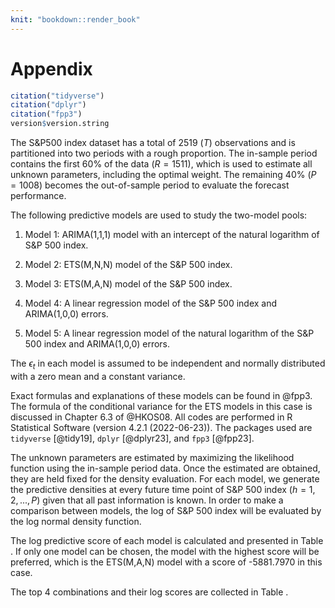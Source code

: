 ```yaml
---
knit: "bookdown::render_book"
---
```


\appendix

# Appendix  

```r
citation("tidyverse")
citation("dplyr")
citation("fpp3")
version$version.string
```


The S&P500 index dataset has a total of 2519 ($T$) observations and is partitioned into two periods with a rough proportion. The in-sample period contains the first 60% of the data ($R = 1511$), which is used to estimate all unknown parameters, including the optimal weight. The remaining 40% ($P = 1008$) becomes the out-of-sample period to evaluate the forecast performance.  

The following predictive models are used to study the two-model pools: 

1. Model 1: ARIMA(1,1,1) model with an intercept of the natural logarithm of S&P 500 index. 
\begin{equation*}
log(y_t) = c + log(y_{t-1}) + \phi_1\big[log(y_{t-1})-log(y_{t-2})\big] + \epsilon_t + \theta_1\epsilon_{t-1}
\end{equation*}

2. Model 2: ETS(M,N,N) model of the S&P 500 index.
\begin{align*}
y_t &= \ell_{t-1} (1+\epsilon_t) \\
\ell_t &= \ell_{t-1} (1+\alpha \epsilon_t) \\
\end{align*}

3. Model 3: ETS(M,A,N) model of the S&P 500 index.
\begin{align*}
y_t &= (\ell_{t-1} + b_{t-1})(1+\epsilon_t) \\
\ell_t &= (\ell_{t-1} + b_{t-1}) (1+\alpha \epsilon_t) \\
b_t &= b_{t-1} + \beta (\ell_{t-1} + b_{t-1})\epsilon_t \\
\end{align*}

4. Model 4: A linear regression model of the S&P 500 index and ARIMA(1,0,0) errors. 
\begin{align*}
y_t &= \beta_0 + \beta_1 t + u_t \\
u_t &= \phi_1 u_{t-1} + \epsilon_t
\end{align*}

5. Model 5: A linear regression model of the natural logarithm of the S&P 500 index and ARIMA(1,0,0) errors. 
\begin{align*}
log(y_t) &= \beta_0 + \beta_1 t + u_t \\
u_t &= \phi_1 u_{t-1} + \epsilon_t
\end{align*}

The $\epsilon_t$ in each model is assumed to be independent and normally distributed with a zero mean and a constant variance.


Exact formulas and explanations of these models can be found in @fpp3. The formula of the conditional variance for the ETS models in this case is discussed in Chapter 6.3 of @HKOS08. All codes are performed in R Statistical Software (version 4.2.1 (2022-06-23)). The packages used are `tidyverse` [@tidy19], `dplyr` [@dplyr23], and `fpp3` [@fpp23].


The unknown parameters are estimated by maximizing the likelihood function using the in-sample period data. Once the estimated are obtained, they are held fixed for the density evaluation. For each model, we generate the predictive densities at every future time point of S&P 500 index ($h=1,2,...,P$) given that all past information is known. In order to make a comparison between models, the log of S&P 500 index will be evaluated by the log normal density function.


The log predictive score of each model is calculated and presented in Table \ref{tab:1}. If only one model can be chosen, the model with the highest score will be preferred, which is the ETS(M,A,N) model with a score of -5881.7970 in this case.


\vspace{0.3cm}


\begin{table}[htbp!]
\centering
\caption{Log score of each candidate model}
\begin{tabular}{l*{4}{c}}
\hline
     ARIMA(1,1,1) & ETS(M,N,N) & ETS(M,A,N) & LM (linear) & LM (log) \\
    \hline
     -5911.1974 & -5883.9697  & -5881.7970 & -7532.1464 & -5918.5230\\
    \hline
\end{tabular}
\label{tab:1}
\end{table}

The top 4 combinations and their log scores are collected in Table \ref{tab:3}.

\begin{table}[ht]
  \centering
  \caption{The top four density forecast combinations evaluated by the log predictive score function}
    \begin{tabular}{ll}
    \toprule
    Combination & Log predictive score \\
    \midrule
    ARIMA(1,1,1) and ETS(M,N,N) & -5839.3045 \\
    ARIMA(1,1,1) and ETS(M,A,N) & -5842.7634 \\
    ETS(M,N,N) and  LM (log) & -5858.6397 \\
    ETS(M,A,N) and  LM (log) & -5859.7980 \\
    \bottomrule
    \end{tabular}
  \label{tab:3}
\end{table}




